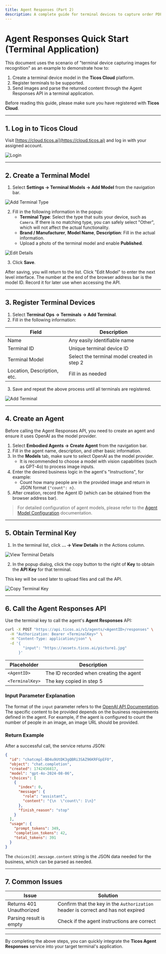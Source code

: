 ```yaml
---
title: Agent Responses (Part 2)
description: A complete guide for terminal devices to capture order PDFs locally and use Agent Responses service for parsing.
---
```


# Agent Responses Quick Start (Terminal Application)

This document uses the scenario of "terminal device capturing images for recognition" as an example to demonstrate how to:

1. Create a terminal device model in the **Ticos Cloud** platform.
2. Register terminals to be supported.
3. Send images and parse the returned content through the Agent Responses API in a terminal application.

Before reading this guide, please make sure you have registered with **Ticos Cloud**.

---

## 1. Log in to Ticos Cloud

Visit [https://cloud.ticos.ai](https://cloud.ticos.ai) and log in with your assigned account.

![Login](/images/agent-responses-2/image1.png)

---

## 2. Create a Terminal Model

1. Select **Settings → Terminal Models → Add Model** from the navigation bar.

![Add Terminal Type](/images/agent-responses-1/image2.png)

2. Fill in the following information in the popup:
   - **Terminal Type**: Select the type that suits your device, such as `Camera`. If there is no matching type, you can safely select "Other", which will not affect the actual functionality.
   - **Brand / Manufacturer**, **Model Name**, **Description**: Fill in the actual information.
   - Upload a photo of the terminal model and enable **Published**.

![Edit Details](/images/agent-responses-1/image3.png)

3. Click **Save**.

After saving, you will return to the list. Click "Edit Model" to enter the next level interface. The number at the end of the browser address bar is the model ID. Record it for later use when accessing the API.

---

## 3. Register Terminal Devices

1. Select **Terminal Ops → Terminals → Add Terminal**.
2. Fill in the following information:

| Field | Description |
| ----- | ----------- |
| Name | Any easily identifiable name |
| Terminal ID | Unique terminal device ID |
| Terminal Model | Select the terminal model created in step 2 |
| Location, Description, etc. | Fill in as needed |

3. Save and repeat the above process until all terminals are registered.

![Add Terminal](/images/agent-responses-1/image4.png)

---

## 4. Create an Agent

Before calling the Agent Responses API, you need to create an agent and ensure it uses OpenAI as the model provider.

1. Select **Embodied Agents → Create Agent** from the navigation bar.
2. Fill in the agent name, description, and other basic information.
3. In the **Models** tab, make sure to select OpenAI as the model provider.
   - It is recommended to choose a model with vision capabilities (such as GPT-4o) to process image inputs.
4. Enter the desired business logic in the agent's "Instructions", for example: 
   - Count how many people are in the provided image and return in JSON format ```{"count": n}```.
5. After creation, record the Agent ID (which can be obtained from the browser address bar).

> For detailed configuration of agent models, please refer to the [Agent Model Configuration](../platform/agent-configuration/agent-models) documentation.

---

## 5. Obtain Terminal Key

1. In the terminal list, click **… → View Details** in the Actions column.

![View Terminal Details](/images/agent-responses-2/image4.png)

2. In the popup dialog, click the copy button to the right of **Key** to obtain the **API Key** for that terminal.

This key will be used later to upload files and call the API.

![Copy Terminal Key](/images/agent-responses-2/image5.png)

---

## 6. Call the Agent Responses API

Use the terminal key to call the agent's **Agent Responses** API:

```bash
curl -X POST "https://api.ticos.ai/v1/agents/<AgentID>/responses" \
  -H "Authorization: Bearer <TerminalKey>" \
  -H "Content-Type: application/json" \
  -d '{
        "input": "https://assets.ticos.ai/picture1.jpg"
      }'
```

| Placeholder | Description |
| ----------- | ----------- |
| `<AgentID>` | The ID recorded when creating the agent |
| `<TerminalKey>` | The key copied in step 5 |

### Input Parameter Explanation

The format of the `input` parameter refers to the [OpenAI API Documentation](https://platform.openai.com/docs/api-reference/responses). The specific content to be provided depends on the business requirements defined in the agent. For example, if the agent is configured to count the number of people in an image, an image URL should be provided.

### Return Example

After a successful call, the service returns JSON:

```json
{
  "id": "chatcmpl-BD4u9UtDK3gQBRi3SAZ96KRFGpEFO",
  "object": "chat.completion",
  "created": 1742456817,
  "model": "gpt-4o-2024-08-06",
  "choices": [
    {
      "index": 0,
      "message": {
        "role": "assistant",
        "content": "{\n  \"count\": 1\n}"
      },
      "finish_reason": "stop"
    }
  ],
  "usage": {
    "prompt_tokens": 349,
    "completion_tokens": 42,
    "total_tokens": 391
  }
}
```

The `choices[0].message.content` string is the JSON data needed for the business, which can be parsed as needed.

---

## 7. Common Issues

| Issue | Solution |
| ----- | -------- |
| Returns 401 Unauthorized | Confirm that the key in the `Authorization` header is correct and has not expired |
| Parsing result is empty | Check if the agent instructions are correct |

---

By completing the above steps, you can quickly integrate the **Ticos Agent Responses** service into your target terminal's application.
